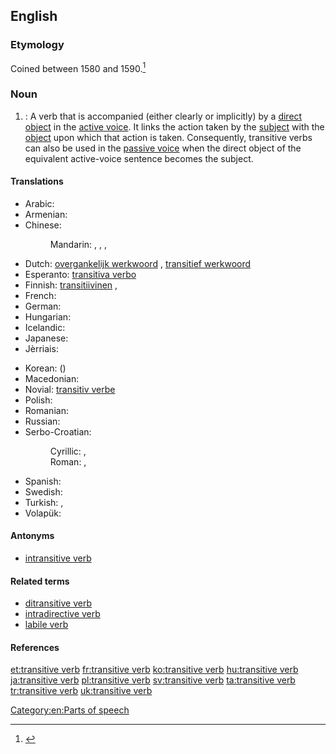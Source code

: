 {{wikipedia}}
==English==

===Etymology===
Coined between 1580 and 1590.<ref>{{R:Dictionary.com 1.1}}</ref>

===Noun===
{{en-noun|head=[[transitive]] [[verb]]}}

# {{context|grammar|lang=en}}: A verb that is accompanied (either clearly or implicitly) by a [[direct object]] in the [[active voice]]. It links the action taken by the [[subject]] with the [[object]] upon which that action is taken.  Consequently, transitive verbs can also be used in the [[passive voice]] when the direct object of the equivalent active-voice sentence becomes the subject.

====Translations====
{{trans-top|a verb that is accompanied by a direct object}}
* Arabic: {{qualifier|indefinite}} {{t-|ar|فعل متعد|m|alt=فعل متعدٍ|tr=fiʿl mutaʿaddin}}
* Armenian: {{t-|hy|անցողական բայ|tr=ancʿołakan bay|sc=Armn}}
* Chinese:
*: Mandarin: {{t|cmn|及物動詞|sc=Hani}},  {{t|cmn|及物动词|tr=jíwù dòngcí|sc=Hani}}, {{t-|cmn|他動詞|sc=Hani}},  {{t|cmn|他动词|tr=tādòngcí|sc=Hani}}
* Dutch: [[overgankelijk werkwoord]] {{n}}, [[transitief werkwoord]] {{n}}
* Esperanto: [[transitiva verbo]]
* Finnish: [[transitiivinen#Finnish|transitiivinen]] {{t+|fi|verbi}}, {{t+|fi|transitiiviverbi}}
* French: {{t+|fr|verbe transitif|m}}
* German: {{t+|de|transitives Verb|n}}
* Hungarian: {{t+|hu|tárgyas ige}}
* Icelandic: {{t+|is|áhrifssögn|f}}
* Japanese: {{t-|ja|他動詞|tr=たどうし, tadōshi|sc=Jpan}}
* Jèrriais: {{tø|roa-jer|vèrbe transitif|m}}
{{trans-mid}}
* Korean: {{t+|ko|타동사|tr=tadongsa|sc=Kore}} ({{t+|ko|他動詞|sc=Kore}})
* Macedonian: {{t-|mk|преоден глагол|m|tr=préoden glágol}}
* Novial: [[transitiv verbe]]
* Polish: {{t+|pl|czasownik przechodni|m}}
* Romanian: {{t-|ro|verb tranzitiv|n}}
* Russian: {{t+|ru|переходный глагол|m|tr=perexódnyj glagól}}
* Serbo-Croatian:
*: Cyrillic: {{t-|sh|прелазни глагол|m}}, {{t-|sh|пријелазни глагол|m}}
*: Roman: {{t-|sh|prelazni glagol|m}}, {{t-|sh|prijelazni glagol|m}}
* Spanish: {{t+|es|verbo transitivo|m}}
* Swedish: {{t-|sv|transitivt verb|n}}
* Turkish: {{t-|tr|geçişli fiil}}, {{t-|tr|geçişli eylem}}
* Volapük: {{t-|vo|värb loveädik}}
{{trans-bottom}}

====Antonyms====
* [[intransitive verb]]

====Related terms====
* [[ditransitive verb]]
* [[intradirective verb]]
* [[labile verb]]

====References====
<references/>

[[Category:en:Parts of speech]]

[[et:transitive verb]]
[[fr:transitive verb]]
[[ko:transitive verb]]
[[hu:transitive verb]]
[[ja:transitive verb]]
[[pl:transitive verb]]
[[sv:transitive verb]]
[[ta:transitive verb]]
[[tr:transitive verb]]
[[uk:transitive verb]]